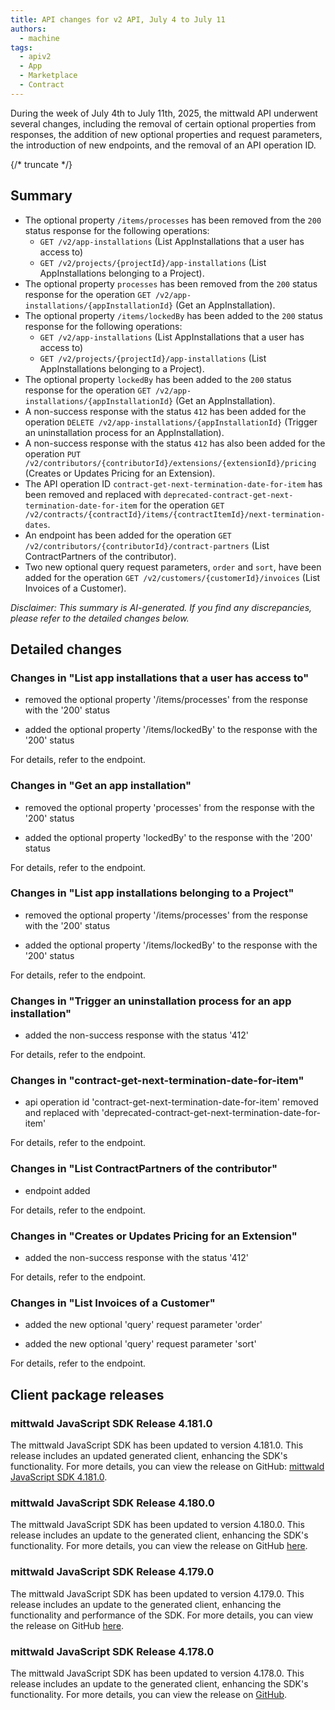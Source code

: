 ```yaml
---
title: API changes for v2 API, July 4 to July 11
authors:
  - machine
tags:
  - apiv2
  - App
  - Marketplace
  - Contract
---
```



During the week of July 4th to July 11th, 2025, the mittwald API underwent several changes, including the removal of certain optional properties from responses, the addition of new optional properties and request parameters, the introduction of new endpoints, and the removal of an API operation ID.

{/* truncate */}

## Summary

- The optional property `/items/processes` has been removed from the `200` status response for the following operations:
  - `GET /v2/app-installations` (List AppInstallations that a user has access to)
  - `GET /v2/projects/{projectId}/app-installations` (List AppInstallations belonging to a Project).
- The optional property `processes` has been removed from the `200` status response for the operation `GET /v2/app-installations/{appInstallationId}` (Get an AppInstallation).
- The optional property `/items/lockedBy` has been added to the `200` status response for the following operations:
  - `GET /v2/app-installations` (List AppInstallations that a user has access to)
  - `GET /v2/projects/{projectId}/app-installations` (List AppInstallations belonging to a Project).
- The optional property `lockedBy` has been added to the `200` status response for the operation `GET /v2/app-installations/{appInstallationId}` (Get an AppInstallation).
- A non-success response with the status `412` has been added for the operation `DELETE /v2/app-installations/{appInstallationId}` (Trigger an uninstallation process for an AppInstallation).
- A non-success response with the status `412` has also been added for the operation `PUT /v2/contributors/{contributorId}/extensions/{extensionId}/pricing` (Creates or Updates Pricing for an Extension).
- The API operation ID `contract-get-next-termination-date-for-item` has been removed and replaced with `deprecated-contract-get-next-termination-date-for-item` for the operation `GET /v2/contracts/{contractId}/items/{contractItemId}/next-termination-dates`.
- An endpoint has been added for the operation `GET /v2/contributors/{contributorId}/contract-partners` (List ContractPartners of the contributor).
- Two new optional query request parameters, `order` and `sort`, have been added for the operation `GET /v2/customers/{customerId}/invoices` (List Invoices of a Customer).

_Disclaimer: This summary is AI-generated. If you find any discrepancies, please refer to the detailed changes below._

## Detailed changes

### Changes in "List app installations that a user has access to"

- removed the optional property '/items/processes' from the response with the '200' status

- added the optional property '/items/lockedBy' to the response with the '200' status

For details, refer to the <OperationLink operation="app-list-appinstallations-for-user" apiVersion="v2" /> endpoint.

### Changes in "Get an app installation"

- removed the optional property 'processes' from the response with the '200' status

- added the optional property 'lockedBy' to the response with the '200' status

For details, refer to the <OperationLink operation="app-get-appinstallation" apiVersion="v2" /> endpoint.

### Changes in "List app installations belonging to a Project"

- removed the optional property '/items/processes' from the response with the '200' status

- added the optional property '/items/lockedBy' to the response with the '200' status

For details, refer to the <OperationLink operation="app-list-appinstallations" apiVersion="v2" /> endpoint.

### Changes in "Trigger an uninstallation process for an app installation"

- added the non-success response with the status '412'

For details, refer to the <OperationLink operation="app-uninstall-appinstallation" apiVersion="v2" /> endpoint.

### Changes in "contract-get-next-termination-date-for-item"

- api operation id 'contract-get-next-termination-date-for-item' removed and replaced with 'deprecated-contract-get-next-termination-date-for-item'

For details, refer to the <OperationLink operation="contract-get-next-termination-date-for-item" apiVersion="v2" /> endpoint.

### Changes in "List ContractPartners of the contributor"

- endpoint added

For details, refer to the <OperationLink operation="contributor-list-contract-partners-of-contributor" apiVersion="v2" /> endpoint.

### Changes in "Creates or Updates Pricing for an Extension"

- added the non-success response with the status '412'

For details, refer to the <OperationLink operation="extension-update-extension-pricing" apiVersion="v2" /> endpoint.

### Changes in "List Invoices of a Customer"

- added the new optional 'query' request parameter 'order'

- added the new optional 'query' request parameter 'sort'

For details, refer to the <OperationLink operation="invoice-list-customer-invoices" apiVersion="v2" /> endpoint.

## Client package releases

### mittwald JavaScript SDK Release 4.181.0

The mittwald JavaScript SDK has been updated to version 4.181.0. This release includes an updated generated client, enhancing the SDK's functionality. For more details, you can view the release on GitHub: [mittwald JavaScript SDK 4.181.0](https://github.com/mittwald/api-client-js/releases/tag/4.181.0).

### mittwald JavaScript SDK Release 4.180.0

The mittwald JavaScript SDK has been updated to version 4.180.0. This release includes an update to the generated client, enhancing the SDK's functionality. For more details, you can view the release on GitHub [here](https://github.com/mittwald/api-client-js/releases/tag/4.180.0).

### mittwald JavaScript SDK Release 4.179.0

The mittwald JavaScript SDK has been updated to version 4.179.0. This release includes an update to the generated client, enhancing the functionality and performance of the SDK. For more details, you can view the release on GitHub [here](https://github.com/mittwald/api-client-js/releases/tag/4.179.0).

### mittwald JavaScript SDK Release 4.178.0

The mittwald JavaScript SDK has been updated to version 4.178.0. This release includes an update to the generated client, enhancing the SDK's functionality. For more details, you can view the release on [GitHub](https://github.com/mittwald/api-client-js/releases/tag/4.178.0).
